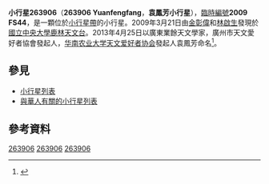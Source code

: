 {{Infobox planet
| bgcolour = #FFFFC0
| name = 袁鳳芳（Yuanfengfang）
| symbol = 
| image = 
| caption = 
| discovery = yes
| discovery_ref = 
| discoverer = [[金彰偉|金彰偉]]、[[林啟生|林啟生]]
| discovery_site = [[鹿林天文台|鹿林天文台]] 
| discovered = 2009年3月21日
| designations = yes
| mp_name = 袁鳳芳（小行星263906，263906 Yuanfengfang）
| named_after = [[袁鳳芳|袁鳳芳]]
| alt_names = '''2009 FS44'''
| mp_category = [[小行星帶|主帶]]
| orbit_ref = <ref>{{Cite web |url=http://ssd.jpl.nasa.gov/sbdb.cgi?sstr=263906 |title=263906 Yuanfengfang (2009 FS44)) |access-date=2013-05-25 |archive-date=2021-07-24 |archive-url=https://web.archive.org/web/20210724122117/https://ssd.jpl.nasa.gov/sbdb.cgi?sstr=263906 |dead-url=no }}</ref>
| epoch = 2013年4月18日
| aphelion = {{convert|2.6123899|AU|km|3|abbr=on|lk=out}}
| perihelion = {{convert|1.8042589|AU|km|3|abbr=on}}
| semimajor = {{convert|2.2083244|AU|km|3|abbr=on}}
| eccentricity = 0.1829738 
| period = 1198.6509184 [[日|日]]<br />3.28	 [[儒略年|儒略年]]
| avg_speed = 
| inclination = 4.60079°
| asc_node = 4.89883°
| mean_anomaly = 9.37041°
| arg_peri = 275.72740°
| satellites = 
| physical_characteristics = yes
| dimensions = 
| mass = 
| density = 
| surface_grav = 
| escape_velocity = 
| sidereal_day = 
| axial_tilt = 
| pole_ecliptic_lat = 
| pole_ecliptic_lon = 
| albedo = 
| temperatures= 
| temp_name1 = 
| mean_temp_1 = 
| max_temp_1 = 
| temp_name2 = 
| max_temp_2 = 
| spectral_type = 
| abs_magnitude = 17.6
}}

'''小行星263906'''（'''263906 Yuanfengfang'''，'''袁鳳芳小行星'''），[[天文學臨時編號|臨時編號]]'''2009 FS44'''，是一顆位於[[小行星帶|小行星帶]]的小行星。2009年3月21日由[[金彰偉|金彰偉]]和[[林啟生|林啟生]]發現於[[國立中央大學|國立中央大學]][[鹿林天文台|鹿林天文台]]。2013年4月25日以廣東業餘天文學家，廣州市天文愛好者協會發起人，[[华南农业大学天文爱好者协会|华南农业大学天文爱好者协会]]發起人袁鳳芳命名<ref>{{Cite web |url=http://www.chinadaily.com.cn/hqgj/jryw/2013-04-30/content_8908001.html |title=广州妹袁凤芳“游太空” |access-date=2013-05-25 |archive-url=https://web.archive.org/web/20150924123030/http://www.chinadaily.com.cn/hqgj/jryw/2013-04-30/content_8908001.html |archive-date=2015-09-24 |dead-url=yes }}</ref>。

== 參見 ==
* [[小行星列表|小行星列表]]
* [[與華人有關的小行星列表|與華人有關的小行星列表]]

== 參考資料 ==
{{Reflist}}
<references/>

{{Minor Planet Number|[[小行星263905|小行星263905]]|[[小行星263907|小行星263907]]}}
{{小天體}}

{{Beltasteroid-stub}}
[[Category:小行星带天体|263906]]
[[Category:以人名命名的小行星|263906]]
[[Category:2009年发现的小行星|263906]]